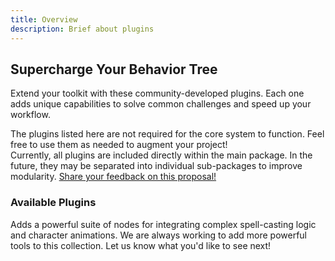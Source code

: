 ```yaml
---
title: Overview
description: Brief about plugins
---
```


## Supercharge Your Behavior Tree

Extend your toolkit with these community-developed plugins. Each one adds unique capabilities to solve common challenges and speed up your workflow.

<Aside type="tip" title="Completely Optional">
  The plugins listed here are not required for the core system to function. Feel free to use them as needed to augment your project!
</Aside>

<Aside type="caution" title="Future Package Structure">
  Currently, all plugins are included directly within the main package. In the future, they may be separated into individual sub-packages to improve modularity. <a href="/ND_BehaviorTreeDocumentPage/contact/">Share your feedback on this proposal!</a>
</Aside>

### Available Plugins

<CardGrid>
  <Card title="SpellTech Plugin" icon="ph:magic-wand" href="/ND_BehaviorTreeDocumentPage/plugins/spelltech/animation-event/">
    Adds a powerful suite of nodes for integrating complex spell-casting logic and character animations.
  </Card>
  <Card title="More Coming Soon..." icon="ph:rocket-launch">
    We are always working to add more powerful tools to this collection. Let us know what you'd like to see next!
  </Card>
</CardGrid>